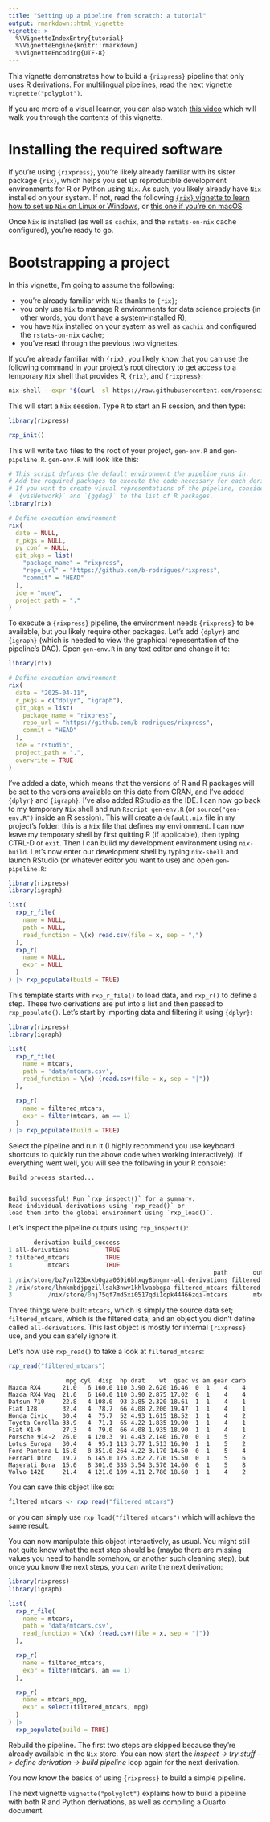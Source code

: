 ```yaml
---
title: "Setting up a pipeline from scratch: a tutorial"
output: rmarkdown::html_vignette
vignette: >
  %\VignetteIndexEntry{tutorial}
  %\VignetteEngine{knitr::rmarkdown}
  %\VignetteEncoding{UTF-8}
---
```


This vignette demonstrates how to build a `{rixpress}` pipeline that only uses R
derivations. For multilingual pipelines, read the next vignette
`vignette("polyglot")`.

If you are more of a visual learner, you can also watch
[this video](https://www.youtube.com/watch?v=IXKd5ySzzSU) which
will walk you through the contents of this vignette.

# Installing the required software

If you're using `{rixpress}`, you're likely already familiar with its sister
package `{rix}`, which helps you set up reproducible development environments
for R or Python using `Nix`. As such, you likely already have `Nix` installed on your
system. If not, read the following [`{rix}` vignette to learn
how to set up `Nix` on Linux or
Windows](https://docs.ropensci.org/rix/articles/b1-setting-up-and-using-rix-on-linux-and-windows.html),
or [this one if you're on macOS](https://docs.ropensci.org/rix/articles/b2-setting-up-and-using-rix-on-macos.html).

Once `Nix` is installed (as well as `cachix`, and the `rstats-on-nix` cache
configured), you're ready to go.

# Bootstrapping a project

In this vignette, I'm going to assume the following:

- you're already familiar with `Nix` thanks to `{rix}`;
- you only use `Nix` to manage R environments for data science projects (in other
  words, you don't have a system-installed R);
- you have `Nix` installed on your system as well as `cachix` and configured the
  `rstats-on-nix` cache;
- you've read through the previous two vignettes.

If you're already familiar with `{rix}`, you likely know that you can use the
following command in your project's root directory to get access to a temporary
`Nix` shell that provides R, `{rix}`, and `{rixpress}`:

```bash
nix-shell --expr "$(curl -sl https://raw.githubusercontent.com/ropensci/rix/main/inst/extdata/default.nix)"
```

This will start a `Nix` session. Type `R` to start an R session, and then type:

```r
library(rixpress)

rxp_init()
```

This will write two files to the root of your project, `gen-env.R` and
`gen-pipeline.R`. `gen-env.R` will look like this:

```r
# This script defines the default environment the pipeline runs in.
# Add the required packages to execute the code necessary for each derivation.
# If you want to create visual representations of the pipeline, consider adding
# `{visNetwork}` and `{ggdag}` to the list of R packages.
library(rix)

# Define execution environment
rix(
  date = NULL,
  r_pkgs = NULL,
  py_conf = NULL,
  git_pkgs = list(
    "package_name" = "rixpress",
    "repo_url" = "https://github.com/b-rodrigues/rixpress",
    "commit" = "HEAD"
  ),
  ide = "none",
  project_path = "."
)
```

To execute a `{rixpress}` pipeline, the environment needs `{rixpress}` to be
available, but you likely require other packages. Let's add `{dplyr}` and
`{igraph}` (which is needed to view the graphical representation of the
pipeline's DAG). Open `gen-env.R` in any text editor and change it to:

```r
library(rix)

# Define execution environment
rix(
  date = "2025-04-11",
  r_pkgs = c("dplyr", "igraph"),
  git_pkgs = list(
    package_name = "rixpress",
    repo_url = "https://github.com/b-rodrigues/rixpress",
    commit = "HEAD"
  ),
  ide = "rstudio",
  project_path = ".",
  overwrite = TRUE
)
```

I've added a date, which means that the versions of R and R packages will be set
to the versions available on this date from CRAN, and I've added `{dplyr}` and
`{igraph}`. I've also added RStudio as the IDE. I can now go back to my
temporary `Nix` shell and run `Rscript gen-env.R` (or `source("gen-env.R")`
inside an R session). This will create a `default.nix` file in my project's
folder: this is a `Nix` file that defines my environment. I can now leave my
temporary shell by first quitting R (if applicable), then typing CTRL-D or
`exit`. Then I can build my development environment using `nix-build`. Let's now
enter our development shell by typing `nix-shell` and launch RStudio (or
whatever editor you want to use) and open `gen-pipeline.R`:


```r
library(rixpress)
library(igraph)

list(
  rxp_r_file(
    name = NULL,
    path = NULL,
    read_function = \(x) read.csv(file = x, sep = ",")
  ),
  rxp_r(
    name = NULL,
    expr = NULL
  )
) |> rxp_populate(build = TRUE)
```

This template starts with `rxp_r_file()` to load data, and `rxp_r()` to
define a step. These two derivations are put into a list and then passed to
`rxp_populate()`. Let's start by importing data and filtering it using `{dplyr}`:

```r
library(rixpress)
library(igraph)

list(
  rxp_r_file(
    name = mtcars,
    path = 'data/mtcars.csv',
    read_function = \(x) (read.csv(file = x, sep = "|"))
  ),

  rxp_r(
    name = filtered_mtcars,
    expr = filter(mtcars, am == 1)
  )
) |> rxp_populate(build = TRUE)
```

Select the pipeline and run it (I highly recommend you use keyboard shortcuts
to quickly run the above code when working interactively). If everything
went well, you will see the following in your R console:

```
Build process started...


Build successful! Run `rxp_inspect()` for a summary.
Read individual derivations using `rxp_read()` or
load them into the global environment using `rxp_load()`.
```

Let’s inspect the pipeline outputs using `rxp_inspect()`:

```r
       derivation build_success
1 all-derivations          TRUE
2 filtered_mtcars          TRUE
3          mtcars          TRUE
                                                         path       output
1 /nix/store/bz7ynl23bxkb0gza069i6bhxqy8bngmr-all-derivations filtered....
2 /nix/store/lhmkmbdjpgzillsak3nwv1khlvabbgpa-filtered_mtcars filtered....
3          /nix/store/0nj75qf7md5xi0517qdi1qpk44466zqi-mtcars       mtcars
```

Three things were built: `mtcars`, which is simply the source data set;
`filtered_mtcars`, which is the filtered data; and an object you didn't
define called `all-derivations`. This last object is mostly for internal
`{rixpress}` use, and you can safely ignore it.

Let's now use `rxp_read()` to take a look at `filtered_mtcars`:

```r
rxp_read("filtered_mtcars")
```

```
                mpg cyl  disp  hp drat    wt  qsec vs am gear carb
Mazda RX4      21.0   6 160.0 110 3.90 2.620 16.46  0  1    4    4
Mazda RX4 Wag  21.0   6 160.0 110 3.90 2.875 17.02  0  1    4    4
Datsun 710     22.8   4 108.0  93 3.85 2.320 18.61  1  1    4    1
Fiat 128       32.4   4  78.7  66 4.08 2.200 19.47  1  1    4    1
Honda Civic    30.4   4  75.7  52 4.93 1.615 18.52  1  1    4    2
Toyota Corolla 33.9   4  71.1  65 4.22 1.835 19.90  1  1    4    1
Fiat X1-9      27.3   4  79.0  66 4.08 1.935 18.90  1  1    4    1
Porsche 914-2  26.0   4 120.3  91 4.43 2.140 16.70  0  1    5    2
Lotus Europa   30.4   4  95.1 113 3.77 1.513 16.90  1  1    5    2
Ford Pantera L 15.8   8 351.0 264 4.22 3.170 14.50  0  1    5    4
Ferrari Dino   19.7   6 145.0 175 3.62 2.770 15.50  0  1    5    6
Maserati Bora  15.0   8 301.0 335 3.54 3.570 14.60  0  1    5    8
Volvo 142E     21.4   4 121.0 109 4.11 2.780 18.60  1  1    4    2
```

You can save this object like so:

```r
filtered_mtcars <- rxp_read("filtered_mtcars")
```

or you can simply use `rxp_load("filtered_mtcars")` which will achieve the same
result.

You can now manipulate this object interactively, as usual. You might still
not quite know what the next step should be (maybe there are missing values
you need to handle somehow, or another such cleaning step), but once you know
the next steps, you can write the next derivation:

```r
library(rixpress)
library(igraph)

list(
  rxp_r_file(
    name = mtcars,
    path = 'data/mtcars.csv',
    read_function = \(x) (read.csv(file = x, sep = "|"))
  ),

  rxp_r(
    name = filtered_mtcars,
    expr = filter(mtcars, am == 1)
  ),

  rxp_r(
    name = mtcars_mpg,
    expr = select(filtered_mtcars, mpg)
  )
) |>
  rxp_populate(build = TRUE)
```

Rebuild the pipeline. The first two steps are skipped because they're already
available in the `Nix` store. You can now start the *inspect -> try stuff ->
define derivation -> build pipeline* loop again for the next derivation.

You now know the basics of using `{rixpress}` to build a simple pipeline.

The next vignette `vignette("polyglot")` explains how to build a pipeline
with both R and Python derivations, as well as compiling a Quarto document.

